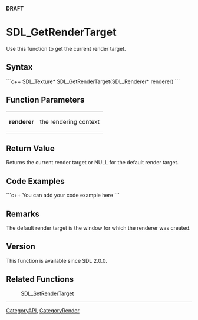 '''DRAFT'''


<!-- #*^*^*^*^*See http://wiki.libsdl.org/moin.cgi/SGFunctions for details on editing this page*^*^*^*^* -->


= SDL_GetRenderTarget =
Use this function to get the current render target.




== Syntax ==
```c++
SDL_Texture* SDL_GetRenderTarget(SDL_Renderer* renderer)
```


== Function Parameters ==
{|
|'''renderer'''
|the rendering context
|}


== Return Value ==
Returns the current render target or NULL for the default render target.


== Code Examples ==
```c++
You can add your code example here
```

<!-- #Leave this section as-is unless you have a code example to put in.  In that case, replace You can add your code example here with your code example following the Style Guide instructions.  Leave the rest of the markup alone and delete this comment. -->


== Remarks ==
The default render target is the window for which the renderer was created.

== Version ==
This function is available since SDL 2.0.0.

== Related Functions ==
:[[SDL_SetRenderTarget]]

----
[[CategoryAPI]], [[CategoryRender]]
<!-- #See the Style Guide for instructions on editing the footer. -->
